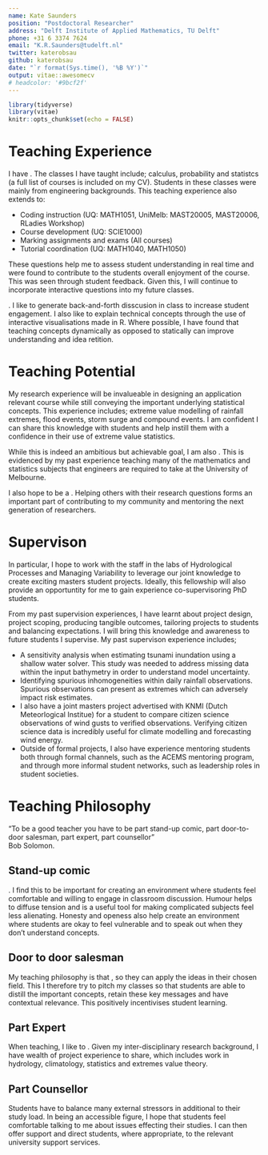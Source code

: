 ```yaml
---
name: Kate Saunders
position: "Postdoctoral Researcher"
address: "Delft Institute of Applied Mathematics, TU Delft"
phone: +31 6 3374 7624
email: "K.R.Saunders@tudelft.nl"
twitter: katerobsau
github: katerobsau
date: "`r format(Sys.time(), '%B %Y')`"
output: vitae::awesomecv
# headcolor: '#9bcf2f'
---
```


```r
library(tidyverse)
library(vitae)
knitr::opts_chunk$set(echo = FALSE)
```

# Teaching Experience

I have \textbf{8 years of experience teaching mathematics and statistics at a university level}. The classes I have taught include; calculus, probability and statistcs (a full list of courses is included on my CV). Students in these classes were mainly from engineering backgrounds. This teaching experience also extends to:

* Coding instruction (UQ: MATH1051, UniMelb: MAST20005, MAST20006, RLadies Workshop)
* Course development (UQ: SCIE1000)
* Marking assignments and exams (All courses)
* Tutorial coordination (UQ: MATH1040, MATH1050)

\textbf{As a lecturer at TU Delft I used interactive questions during lectures.} These questions help me to assess student understanding in real time and were found to contribute to the students overall enjoyment of the course. This was seen through student feedback. Given this, I will continue to incorporate interactive questions into my future classes. 

\textbf{Interactivity forms an important part of my communication style}. I like to generate back-and-forth disscusion in class to increase student engagement. I also like to explain technical concepts through the use of interactive visualisations made in R. Where possible, I have found that teaching concepts dynamically as opposed to statically can improve understanding and idea retition. 

# Teaching Potential

\textbf{I hope to contribute to the Engineering School through the creation of a course in Extreme Value Analysis, with a core focus being how the theory is used for hydrological applications.} My research experience will be invalueable in designing an application relevant course while still conveying the important underlying statistical concepts. This experience includes; extreme value modelling of rainfall extremes, flood events, storm surge and compound events. I am confident I can share this knowledge with students and help instill them with a confidence in their use of extreme value statistics.

While this is indeed an ambitious but achievable goal, I am also \textbf{confident that I can contribute in to the school via the mathematical teaching load}. This is evidenced by my past experience teaching many of the mathematics and statistics subjects that engineers are required to take at the University of Melbourne.

I also hope to be a \textbf{point of call within the school for help on statistical problems and guidance}. Helping others with their research questions forms an important part of contributing to my community and mentoring the next generation of researchers. 

# Supervison

\textbf{This fellowship provides a great opportuntity to be involved in the supervision of students.} In particular, I hope to work with the staff in the labs of Hydrological Processes and Managing Variability to leverage our joint knowledge to create exciting masters student projects. Ideally, this fellowship will also provide an opportuntity for me to gain experience co-supervisoring PhD students. \textbf{As a recent graduate, I feel I have much to offer in the capacity of PhD co-supervisor and student mentor.}

From my past supervision experiences, I have learnt about project design, project scoping, producing tangible outcomes, tailoring projects to students and balancing expectations. I will bring this knowledge and awareness to future students I supervise. My past supervison experience includes; 

* A sensitivity analysis when estimating tsunami inundation using a shallow water solver. This study was needed to address missing data within the input bathymetry in order to understand model uncertainty.
* Identifying spurious inhomogeneities within daily rainfall observations. Spurious observations can present as extremes which can adversely impact risk estimates.
* I also have a joint masters project advertised with KNMI (Dutch Meteorlogical Institue) for a student to compare citizen science observations of wind gusts to verified observations. Verifying citizen science data is incredibly useful for climate modelling and forecasting wind energy.
* Outside of formal projects, I also have experience mentoring students both through formal channels, such as the ACEMS mentoring program, and through more informal student networks, such as leadership roles in student societies. 

# Teaching Philosophy

"To be a good teacher you have to be part stand-up comic, part door-to-door salesman, part expert, part counsellor"   
Bob Solomon.

## Stand-up comic

\textbf{In my classes I try to infuse a combination of humour and honesty}. I find this to be important for creating an environment where students feel comfortable and willing to engage in classroom discussion. Humour helps to diffuse tension and is a useful tool for making complicated subjects feel less alienating. Honesty and openess also help create an environment where students are okay to feel vulnerable and to speak out when they don't understand concepts. \textbf{This style of teaching helps me engage students with the material, and makes the learning fun!} 

## Door to door salesman 

My teaching philosophy is that \textbf{students should take away the core messages of the subject even after they pass the exam}, so they can apply the ideas in their chosen field. This \textbf{requires selling the subject material in such a way that students understand the importance of mastering the material.} I therefore try to pitch my classes so that students are able to distill the important concepts, retain these key messages and have contextual relevance. This positively incentivises student learning. 

## Part Expert

When teaching, I like to \textbf{use examples from my own research to motivate and contextualise the course material}. Given my inter-disciplinary research background, I have wealth of project experience to share, which includes work in hydrology, climatology, statistics and extremes value theory. \textbf{If students can relate to how the subject is used in practice, then they can then better visualise how the subject will be relevant in their future studies and careers.} 

## Part Counsellor 

\textbf{My teaching ethos is to always be kind and understanding.}  Students have to balance many external stressors in additional to their study load. In being an accessible figure, I hope that students feel comfortable talking to me about issues effecting their studies. I can then offer support and direct students, where appropriate, to the relevant university support services.


<!-- # Employment -->
<!-- ```{r} -->
<!-- tribble( -->
<!--   ~ role, ~ company, ~ loc, ~ dates, ~ details, -->

<!--   "Postdoctoral Researcher",  -->
<!--   "Delft University of Technology",  -->
<!--   "Deflt, Netherlands",  -->
<!--   "Oct. 2018 - Present",  -->
<!--   "Collaborating on a joint project with Koninklijk Nederlands Meteorologisch Instituut (KNMI)", -->

<!--    "Graduate Researcher",  -->
<!--   "Commonwealth Scientific Institue of Technology (CSIRO)",  -->
<!--   "Melbourne, Australia",  -->
<!--   "Feb. 2012 - Feb. 2014",  -->
<!--   "Research Interests: natural disaster modelling, floods, tsnumais, sea level rise, computational fluid dynamics" -->

<!-- ) %>%  -->
<!--   detailed_entries(company, dates, role, loc, details) -->
<!-- ``` -->
